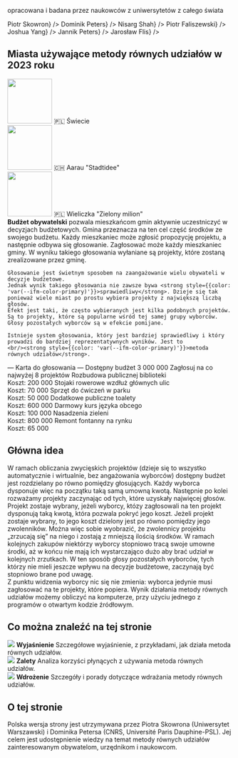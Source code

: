 
<section className={styles.universityLogos}>
    <p>opracowana i badana przez naukowców z uniwersytetów z całego świata</p>
    <div className={styles.logoList}>
        <UniversityLogo logo="logo-warsaw-pl.svg" uniName="Uniwersytet Warszawski" link={<a href="https://www.mimuw.edu.pl/~ps219737/">Piotr Skowron</a>} />
        <UniversityLogo logo="logo-cnrs.svg" uniName="CNRS, France" link={<a href="http://dominik-peters.de/">Dominik Peters</a>} />
        <UniversityLogo logo="logo-toronto.svg" uniName="University of Toronto" link={<a href="https://www.cs.toronto.edu/~nisarg/index.html">Nisarg Shah</a>} />
        <UniversityLogo logo="logo-agh.svg" uniName="AGH, Kraków" link={<a href="https://home.agh.edu.pl/~faliszew/">Piotr Faliszewski</a>} />
        <UniversityLogo logo="logo-eth.svg" uniName="ETH Zurich" link={<a href="https://democracy.dsi.uzh.ch/member/joshua-yang/">Joshua Yang</a>} />
        <UniversityLogo logo="logo-tu-berlin.svg" uniName="TU Berlin" link={<a href="https://sites.google.com/view/jannikpeters">Jannik Peters</a>} />
        <UniversityLogo logo="logo-uj.svg" uniName="Uniwersytet Jagielloński" link={<a href="https://media.uj.edu.pl/jaroslaw-flis">Jarosław Flis</a>} />
    </div>
</section>

<section className={[styles.contentSection, styles.cities2023].join(' ')}>
  <h2><span>Miasta używające metody równych udziałów w 2023 roku</span></h2>
  <div className={styles.columns}>
    <div>
      <Link to="elections/swiecie-2024"><img src={useBaseUrl('/img/swiecie.png')} width="100" height="100" /></Link>
      <Link to="elections/swiecie-2024">🇵🇱 Świecie</Link>
    </div>
    <div>
      <Link to="elections/aarau-2023"><img src={useBaseUrl('/img/aarau.jpg')} width="100" height="100" /></Link>
      <Link to="elections/aarau-2023">🇨🇭 Aarau "Stadtidee"</Link>
    </div>
    <div>
      <Link to="elections/zielony-milion"><img src={useBaseUrl('/img/wielieczka.jpg')} width="100" height="100" /></Link>
      <Link to="elections/zielony-milion">🇵🇱 Wieliczka "Zielony milion"</Link>
    </div>
  </div>
</section>

<section className={styles.contentSectionFlex}>
  <div className={styles.ballotExplanation}>
    <strong style={{color: 'var(--ifm-color-primary)'}}>Budżet obywatelski</strong> pozwala mieszkańcom gmin aktywnie uczestniczyć w decyzjach budżetowych.
    Gmina przeznacza na ten cel część środków ze swojego budżetu. Każdy mieszkaniec może zgłosić propozycję projektu, a następnie odbywa się głosowanie. Zagłosować może każdy mieszkaniec gminy.
    W wyniku takiego głosowania wyłaniane są projekty, które zostaną zrealizowane przez gminę.
    
    Głosowanie jest świetnym sposobem na zaangażowanie wielu obywateli w decyzje budżetowe. 
    Jednak wynik takiego głosowania nie zawsze bywa <strong style={{color: 'var(--ifm-color-primary)'}}>sprawiedliwy</strong>. Dzieje się tak ponieważ wiele miast po prostu wybiera projekty z największą liczbą głosów.
    Efekt jest taki, że często wybieranych jest kilka podobnych projektów. 
    Są to projekty, które są popularne wśród tej samej grupy wyborców. Głosy pozostałych wyborców są w efekcie pomijane.
    
    Istnieje system głosowania, który jest bardziej sprawiedliwy i który prowadzi do bardziej reprezentatywnych wyników. Jest to 
    <br/><strong style={{color: 'var(--ifm-color-primary)'}}>metoda równych udziałów</strong>.
  </div>
  <div className={styles.approvalBallotExample}>
      <span style={{fontWeight: 500, fontSize: '110%'}}>&mdash; Karta do głosowania &mdash;</span>
      <span>Dostępny budżet <Currency>3 000 000</Currency></span>
      <span style={{fontStyle: 'italic', marginBottom: '5px'}}>Zagłosuj na co najwyżej 8 projektów</span>
      <BallotExampleOption selected>Rozbudowa publicznej biblioteki <br /> Koszt: <Currency>200 000</Currency></BallotExampleOption>
      <BallotExampleOption>Stojaki rowerowe wzdłuż głównych ulic <br /> Koszt: <Currency>70 000</Currency></BallotExampleOption>
      <BallotExampleOption selected>Sprzęt do ćwiczeń w parku <br /> Koszt: <Currency>50 000</Currency></BallotExampleOption>
      <BallotExampleOption selected>Dodatkowe publiczne toalety <br /> Koszt: <Currency>600 000</Currency></BallotExampleOption>
      <BallotExampleOption>Darmowy kurs języka obcego <br /> Koszt: <Currency>100 000</Currency></BallotExampleOption>
      <BallotExampleOption>Nasadzenia zieleni  <br /> Koszt: <Currency>800 000</Currency></BallotExampleOption>
      <BallotExampleOption>Remont fontanny na rynku <br /> Koszt: <Currency>65 000</Currency></BallotExampleOption>
  </div>
</section>

<section className={styles.contentSection}>
  <h2>Główna idea</h2>
  W ramach obliczania zwycięskich projektów (dzieje się to wszystko automatycznie i wirtualnie, bez angażowania wyborców)
  dostępny budżet jest rozdzielany po równo pomiędzy głosujących. Każdy wyborca dysponuje więc na początku taką samą umowną kwotą.
  Następnie po kolei rozważamy projekty zaczynając od tych, które uzyskały najwięcej głosów. Projekt zostaje wybrany, jeżeli wyborcy, któzy zagłosowali na ten projekt dysponują taką kwotą, która pozwala pokryć jego koszt.
  Jeżeli projekt zostaje wybrany, to jego koszt dzielony jest po równo pomiędzy jego zwolenników.  Można więc sobie wyobrazić, że zwolennicy projektu „zrzucają się” na niego i zostają z mniejszą ilością środków.
  W ramach kolejnych zakupów niektórzy wyborcy stopniowo tracą swoje umowne środki, aż w końcu nie mają ich wystarczająco dużo aby brać udział w kolejnych zrzutkach. 
  W ten sposób głosy pozostałych wyborców, tych którzy nie mieli jeszcze wpływu na decyzje budżetowe, zaczynają być stopniowo brane pod uwagę.
  <div className={styles.sankeyImage}>
      <div className={styles.sankeyContainer}>
        <Sankey />
      </div>
  </div>
  Z punktu widzenia wyborcy nic się nie zmienia: wyborca jedynie musi zagłosować na te projekty, które popiera. 
  Wynik działania metody równych udziałów możemy obliczyć na komputerze, przy użyciu jednego z programów o otwartym kodzie źródłowym.
</section>

<section className={styles.contentSection}>
  <h2>Co można znaleźć na tej stronie</h2>
  <div className={styles.columns}>
    <div>
      <Link to="explanation"><img src={useBaseUrl('/img/fund.svg')}/></Link>
      <Link to="explanation"><strong>Wyjaśnienie</strong></Link>
      <Link to="explanation"><span>Szczegółowe wyjaśnienie, z przykładami, jak działa metoda równych udziałów.</span></Link>
    </div>
    <div>
      <Link to="benefits"><img src={useBaseUrl('/img/growth.svg')}/></Link>
      <Link to="benefits"><strong>Zalety</strong></Link>
      <Link to="benefits"><span>Analiza korzyści płynących z używania metoda równych udziałów.</span></Link>
    </div>
    <div>
      <Link to="implementation"><img src={useBaseUrl('/img/clipboard.svg')}/></Link>
      <Link to="implementation"><strong>Wdrożenie</strong></Link>
      <Link to="implementation"><span>Szczegóły i porady dotyczące wdrażania metody równych udziałów.</span></Link>
    </div>
  </div>
</section>

<section className={styles.contentSection}>
  <h2>O tej stronie</h2>
  <p style={{ fontSize: '1.2em' }}>Polska wersja strony jest <Link to="contacts">utrzymywana przez Piotra Skowrona (Uniwersytet Warszawski) i Dominika Petersa (CNRS, Université Paris Dauphine-PSL)</Link>.
  Jej celem jest udostępnienie wiedzy na temat metody równych udziałów zainteresowanym obywatelom, urzędnikom i naukowcom.</p>
</section>
